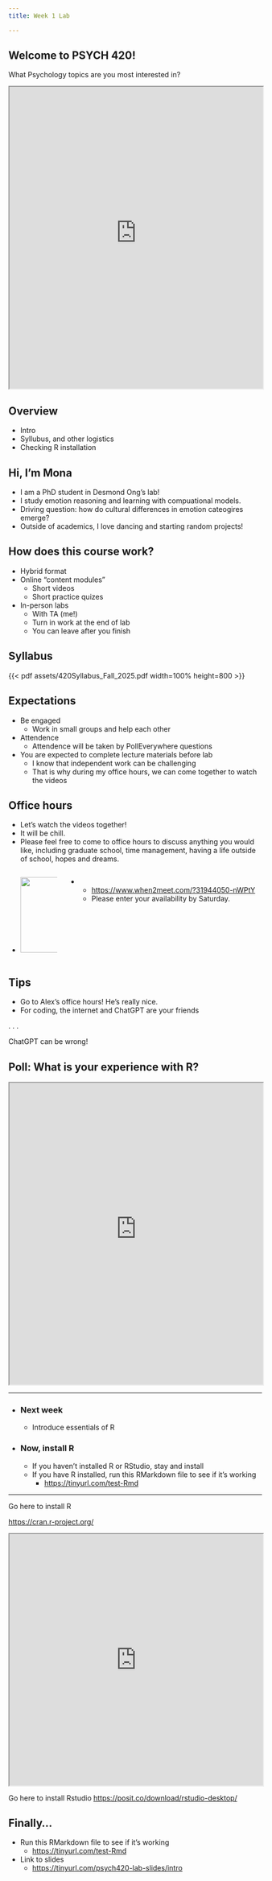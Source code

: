 ```yaml
---
title: Week 1 Lab

---
```


## Welcome to PSYCH 420!

What Psychology topics are you most interested in?

```{=html}
<iframe src="https://embed.polleverywhere.com/free_text_polls/GXaTU98hIuhz3Inb3L5Zb?controls=none&short_poll=true" width="100%" height="600px"></iframe>
```

## Overview

::: {.card-list .nonincremental}
- Intro
- Syllubus, and other logistics 
- Checking R installation
:::

## Hi, I'm Mona
::: {.card-list}
- I am a PhD student in Desmond Ong's lab! 
- I study emotion reasoning and learning with compuational models. 
- Driving question: how do cultural differences in emotion cateogires emerge?
- Outside of academics, I love dancing and starting random projects!
:::

## How does this course work?
::: {.card-list}
- Hybrid format
- Online "content modules"
    - Short videos
    - Short practice quizes
- In-person labs
    - With TA (me!)
    - Turn in work at the end of lab
    - You can leave after you finish
:::

## Syllabus

{{< pdf assets/420Syllabus_Fall_2025.pdf width=100% height=800 >}}


## Expectations
::: {.card-list}
- Be engaged
    - Work in small groups and help each other
- Attendence
    - Attendence will be taken by PollEverywhere questions
- You are expected to complete lecture materials before lab
    - I know that independent work can be challenging
    - That is why during my office hours, we can come together to watch the videos

:::

## Office hours

::: {.card-list}
- Let's watch the videos together!
- It will be chill.
- Please feel free to come to office hours to discuss anything you would like, including graduate school, time management, having a life outside of school, hopes and dreams.
:::

::::: {.columns}

:::: {.column width="20%"}
:::{.card-list}
- ![](assets/when2meet-office-hours.png){height="150"}
:::
::::

:::: {.column width="80%"}
:::{.card-list}
- 
    - <https://www.when2meet.com/?31944050-nWPtY>
    - Please enter your availability by Saturday.
:::
::::

:::::

## Tips
::: {.card-list}
- Go to Alex's office hours! He's really nice.
- For coding, the internet and ChatGPT are your friends
:::

. . .

::: {.callout-caution width="95%"}
ChatGPT can be wrong!
:::


## Poll: What is your experience with R?

```{=html}
<iframe src="https://embed.polleverywhere.com/multiple_choice_polls/tvr9BartQ6whc3SFTG3c7?controls=none&short_poll=true" width="100%" height="600px"></iframe>
```

---


:::{.card-list}

- ### Next week
    - Introduce essentials of R

- ### Now, install R
    - If you haven't installed R or RStudio, stay and install
    - If you have R installed, run this RMarkdown file to see if it's working
        - <https://tinyurl.com/test-Rmd>

:::

--- 

Go here to install R

<https://cran.r-project.org/>
```{=html}
    <iframe src=https://cran.r-project.org/ width="100%" height="500" ></iframe>
```
Go here to install Rstudio
<https://posit.co/download/rstudio-desktop/>

## Finally...

:::{.card-list}
- Run this RMarkdown file to see if it's working
    - <https://tinyurl.com/test-Rmd>
- Link to slides
    - <https://tinyurl.com/psych420-lab-slides/intro>
:::